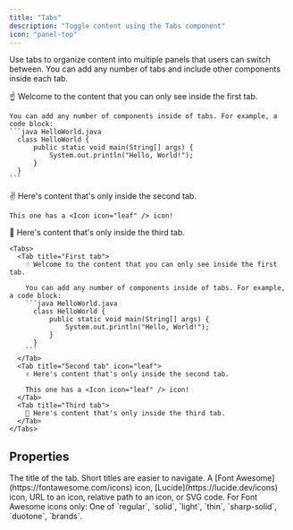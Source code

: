 ```yaml
---
title: "Tabs"
description: "Toggle content using the Tabs component"
icon: "panel-top"
---
```


Use tabs to organize content into multiple panels that users can switch between. You can add any number of tabs and include other components inside each tab.

<Tabs>
  <Tab title="First tab">
    ☝️ Welcome to the content that you can only see inside the first tab.

    You can add any number of components inside of tabs. For example, a code block:
    ```java HelloWorld.java
      class HelloWorld {
          public static void main(String[] args) {
              System.out.println("Hello, World!");
          }
      }
    ```
  </Tab>
  <Tab title="Second tab" icon="leaf">
    ✌️ Here's content that's only inside the second tab.

    This one has a <Icon icon="leaf" /> icon!
  </Tab>
  <Tab title="Third tab">
    💪 Here's content that's only inside the third tab.
  </Tab>
</Tabs>

````mdx Tabs example
<Tabs>
  <Tab title="First tab">
    ☝️ Welcome to the content that you can only see inside the first tab.

    You can add any number of components inside of tabs. For example, a code block:
    ```java HelloWorld.java
      class HelloWorld {
          public static void main(String[] args) {
              System.out.println("Hello, World!");
          }
      }
    ```
  </Tab>
  <Tab title="Second tab" icon="leaf">
    ✌️ Here's content that's only inside the second tab.

    This one has a <Icon icon="leaf" /> icon!
  </Tab>
  <Tab title="Third tab">
    💪 Here's content that's only inside the third tab.
  </Tab>
</Tabs>
````

## Properties

<ResponseField name="title" type="string" required>
  The title of the tab. Short titles are easier to navigate.
</ResponseField>

<ResponseField name="icon" type="string or svg">
  A [Font Awesome](https://fontawesome.com/icons) icon, [Lucide](https://lucide.dev/icons) icon, URL to an icon, relative path to an icon, or SVG code.
</ResponseField>

<ResponseField name="iconType" type="string">
  For Font Awesome icons only: One of `regular`, `solid`, `light`, `thin`, `sharp-solid`, `duotone`, `brands`.
</ResponseField>
